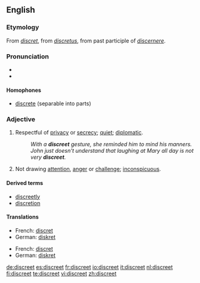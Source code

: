 ==English==

===Etymology===
From {{OF.}} ''[[discret]]'', from {{L.}} ''[[discretus]]'', from past participle of ''[[discernere]]''.

===Pronunciation===
*{{audio|en-us-discreet.ogg|Audio (US)}}
* {{rhymes|iːt}}

====Homophones====
* [[discrete]] (separable into parts)

===Adjective===
{{en-adj}}

# Respectful of [[privacy]] or [[secrecy]]; [[quiet]]; [[diplomatic]]. 
#: ''With a '''discreet''' gesture, she reminded him to mind his manners.''
#: ''John just doesn't understand that laughing at Mary all day is not very '''discreet'''.''
# Not drawing [[attention]], [[anger]] or [[challenge]]; [[inconspicuous]].

====Derived terms====
*[[discreetly]]
*[[discretion]]

====Translations====
{{trans-top|respectful of privacy or secrecy; quiet; diplomatic}}
*French: [[discret]]
*German: [[diskret#German|diskret]]
{{trans-mid}}
{{trans-bottom}}

{{trans-top|not drawing attention, anger or challenge; inconspicuous}}
*French: [[discret]]
*German: [[diskret#German|diskret]]
{{trans-mid}}
{{trans-bottom}}

[[de:discreet]]
[[es:discreet]]
[[fr:discreet]]
[[io:discreet]]
[[it:discreet]]
[[nl:discreet]]
[[fi:discreet]]
[[te:discreet]]
[[vi:discreet]]
[[zh:discreet]]